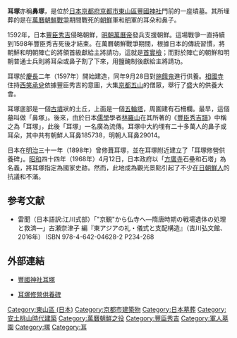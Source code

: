 {{Coord|34.991459|135.770333|format=dms|display=title|type:landmark_region:JP_scale:10000}} 
{{japanese|image=Mimizuka2.jpg|japanese=耳塚|kana=みみづか|romaji=Mimizuka}}
'''耳塚'''亦稱'''鼻塚'''，是位於[[日本|日本]][[京都府|京都府]][[京都市|京都市]][[東山區_(日本)|東山區]][[豐國神社|豐國神社]]門前的一座墳墓。其所埋葬的是在[[萬曆朝鮮戰爭|萬曆朝鮮戰爭]]期間戰死的[[朝鮮王朝|朝鮮]]軍和[[明|明]]軍的耳朵和鼻子。

1592年，日本[[豐臣秀吉|豐臣秀吉]]侵略朝鮮，[[明朝|明朝]][[萬曆帝|萬曆帝]]發兵支援朝鮮。這場戰爭一直持續到1598年豐臣秀吉死後才結束。在萬曆朝鮮戰爭期間，根據日本的傳統習慣，將朝鮮和明朝陣亡的將領首級獻給主將請功，這就是[[首實檢|首實檢]]；而對於陣亡的朝鮮和明朝普通士兵則將耳朵或鼻子割了下來，用鹽醃制後獻給主將請功。

耳塚於[[慶長|慶長]]二年（1597年）開始建造，同年9月28日對[[施餓鬼|施餓鬼]]進行供養。[[相國寺|相國寺]]住持[[西笑承兌|西笑承兌]]依據豐臣秀吉的意圖，大集[[京都五山|京都五山]]的僧眾，舉行了盛大的供養大會。

耳塚底部是一個[[古墳|古墳]]狀的土丘，上面是一個[[五輪塔|五輪塔]]，周圍建有石柵欄。最早，這個墓叫做「鼻塚」。後來，由於日本[[儒學|儒學]]學者[[林羅山|林羅山]]在其所著的《[[豐臣秀吉譜|豐臣秀吉譜]]》中稱之為「耳塚」，此後「耳塚」一名廣為流傳。耳塚中大約埋有二十多萬人的鼻子或耳朵，其中共有朝鮮人耳鼻185738，明朝人耳鼻29014。

日本在[[明治|明治]]三十一年（1898年）曾修葺耳塚，並在耳塚附近建立了「耳塚修營供養碑」。[[昭和|昭和]]四十四年（1968年）4月12日，日本政府以「[[方廣寺|方廣寺]]石壘和石塔」為名義，將耳塚指定為國家史跡。然而，此地成為觀光景點引起了不少[[在日朝鮮人|在日朝鮮人]]的抗議和不滿。

== 参考文献 ==
*雷聞（日本語訳:江川式部）「"京観"から仏寺へ―隋唐時期の戦場遺体の処理と救済―」古瀬奈津子 編『東アジアの礼・儀式と支配構造』（吉川弘文館、2016年） ISBN 978-4-642-04628-2 P234-268

== 外部連結 ==
{{Commons|Category:Mimizuka|耳塚}}
*{{ja}}[https://web.archive.org/web/20070820000957/http://web.kyoto-inet.or.jp/people/akio53/hokokujinjya.htm 豐國神社耳塚]
*{{ja}}[http://www.city.kyoto.jp/somu/rekishi/fm/ishibumi/html/hi140.html 耳塚修營供養碑] {{Wayback|url=http://www.city.kyoto.jp/somu/rekishi/fm/ishibumi/html/hi140.html |date=20150428072647 }}
[[Category:東山區_(日本)|Category:東山區 (日本)]]
[[Category:京都市建築物|Category:京都市建築物]]
[[Category:日本墓葬|Category:日本墓葬]]
[[Category:安土桃山時代建築|Category:安土桃山時代建築]]
[[Category:萬曆朝鮮之役|Category:萬曆朝鮮之役]]
[[Category:豐臣秀吉|Category:豐臣秀吉]]
[[Category:軍人墓園|Category:軍人墓園]]
[[Category:塚|Category:塚]]
[[Category:耳|Category:耳]]
